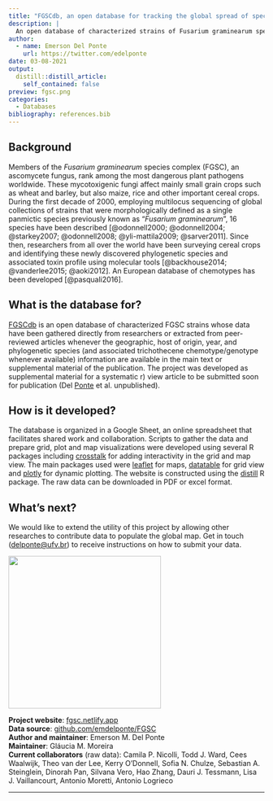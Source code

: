 ```yaml
---
title: "FGSCdb, an open database for tracking the global spread of species and chemotypes"
description: |
  An open database of characterized strains of Fusarium graminearum species complex species whose data have been gathered directly from researchers or extracted from the peer-reviewed articles whenever the geographic, host of origin, year, and phylogenetic species and chemotypes.
author:
  - name: Emerson Del Ponte
    url: https://twitter.com/edelponte
date: 03-08-2021
output:
  distill::distill_article:
    self_contained: false
preview: fgsc.png
categories: 
  - Databases
bibliography: references.bib
---
```


## Background

Members of the *Fusarium graminearum* species complex (FGSC), an ascomycete fungus, rank among the most dangerous plant pathogens worldwide. These mycotoxigenic fungi affect mainly small grain crops such as wheat and barley, but also maize, rice and other important cereal crops. During the first decade of 2000, employing multilocus sequencing of global collections of strains that were morphologically defined as a single panmictic species previously known as "*Fusarium graminearum*", 16 species have been described [@odonnell2000; @odonnell2004; @starkey2007; @odonnell2008; @yli-mattila2009; @sarver2011]. Since then, researchers from all over the world have been surveying cereal crops and identifying these newly discovered phylogenetic species and associated toxin profile using molecular tools [@backhouse2014; @vanderlee2015; @aoki2012]. An European database of chemotypes has been developed [@pasquali2016].

## What is the database for?

[FGSCdb](https://fgsc.netlify.app/) is an open database of characterized FGSC strains whose data have been gathered directly from researchers or extracted from peer-reviewed articles whenever the geographic, host of origin, year, and phylogenetic species (and associated trichothecene chemotype/genotype whenever available) information are available in the main text or supplemental material of the publication. The project was developed as supplemental material for a systematic r) view article to be submitted soon for publication (Del [Ponte](https://cran.r-project.org/web/packages/distill/index.html) et al. unpublished).

## How is it developed?

The database is organized in a Google Sheet, an online spreadsheet that facilitates shared work and collaboration. Scripts to gather the data and prepare grid, plot and map visualizations were developed using several R packages including [crosstalk](https://cran.r-project.org/web/packages/crosstalk/index.html) for adding interactivity in the grid and map view. The main packages used were [leaflet](https://rstudio.github.io/leaflet/) for maps, [datatable](https://rstudio.github.io/DT/) for grid view and [plotly](https://cran.r-project.org/web/packages/plotly/index.html) for dynamic plotting. The website is constructed using the [distill](https://cran.r-project.org/web/packages/distill/index.html) R package. The raw data can be downloaded in PDF or excel format.

## What's next?

We would like to extend the utility of this project by allowing other researches to contribute data to populate the global map. Get in touch ([delponte\@ufv.br](mailto:delponte@ufv.br){.email}) to receive instructions on how to submit your data.

![](fgsc.png){width="300"}

**Project website**: [fgsc.netlify.app](http://fgsc.netlify.app)\
**Data source**: [github.com/emdelponte/FGSC](https://github.com/emdelponte/FGSC)\
**Author and maintainer**: Emerson M. Del Ponte\
**Maintainer**: Gláucia M. Moreira\
**Current collaborators** (raw data): Camila P. Nicolli, Todd J. Ward, Cees Waalwijk, Theo van der Lee, Kerry O'Donnell, Sofia N. Chulze, Sebastian A. Steinglein, Dinorah Pan, Silvana Vero, Hao Zhang, Dauri J. Tessmann, Lisa J. Vaillancourt, Antonio Moretti, Antonio Logrieco

------------------------------------------------------------------------
